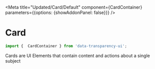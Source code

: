 
<Meta title="Updated/Card/Default" component={CardContainer}
 parameters={{options: {showAddonPanel: false}}} />

# Card
```javascript
import {  CardContainer } from 'data-transparency-ui';

```

Cards are UI Elements that contain content and actions about a single subject


<ArgsTable of={CardContainer} />
